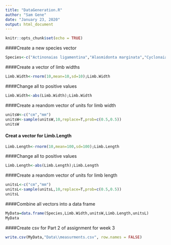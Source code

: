 ```yaml
---
title: "DataGeneration.R"
author: "Sam Gene"
date: "January 23, 2020"
output: html_document
---
```


```r
knitr::opts_chunk$set(echo = TRUE)
```

####Create a new species vector

```r
Species<-c("Actinonaias ligamentina","Alasmidonta marginata","Cyclonaias pustulosa", "Epioblasma triquetra","Pseudacris triseriata", "Pseudacris crucifer","Lithobates sylvaticus","Anaxyrus americanus","Anaxyrus fowleri","Lithobates pipiens");Species
```

####Create a vector of limb widths

```r
Limb.Width<-rnorm(10,mean=10,sd=10);Limb.Width
```

####Change all to positive values
```r
Limb.Width<-abs(Limb.Width);Limb.Width
```

####Create a reandom vector of units for limb width
```r
unitsW<-c("cm","mm")
unitsW<-sample(unitsW,10,replace=T,prob=c(0.5,0.5))
unitsW
```

#### Creat a vector for Limb.Length
```r
Limb.Length<-rnorm(10,mean=100,sd=100);Limb.Length
```

####Change all to positive values
```r
Limb.Length<-abs(Limb.Length);Limb.Length
```

####Create a reandom vector of units for limb length
```r
unitsL<-c("cm","mm")
unitsL<-sample(unitsL,10,replace=T,prob=c(0.5,0.5))
unitsL
```

####Combine all vectors into a data frame
```r
MyData=data.frame(Species,Limb.Width,unitsW,Limb.Length,unitsL)
MyData
```
####Create csv for Part 2 of assignment for week 3
```r
write.csv(MyData,"Data\\measurments.csv", row.names = FALSE)
``` 

